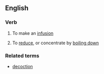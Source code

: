 ==English==

===Verb===
{{en-verb}}

# {{context|cooking}} To make an [[infusion]]
# {{context|cooking}} To [[reduce]], or concentrate by [[boil down|boiling down]]

===Related terms===
*[[decoction]]